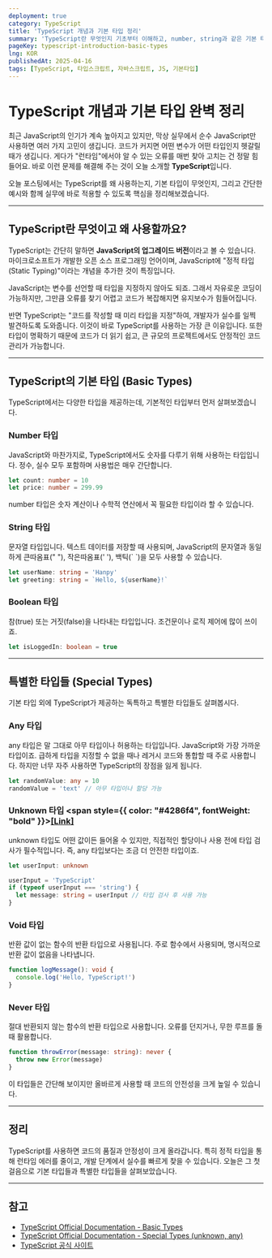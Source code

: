 ```yaml
---
deployment: true
category: TypeScript
title: 'TypeScript 개념과 기본 타입 정리'
summary: 'TypeScript란 무엇인지 기초부터 이해하고, number, string과 같은 기본 타입부터 any, unknown 등 특별한 타입까지 확인해봅시다.'
pageKey: typescript-introduction-basic-types
lng: KOR
publishedAt: 2025-04-16
tags: [TypeScript, 타입스크립트, 자바스크립트, JS, 기본타입]
---
```


# TypeScript 개념과 기본 타입 완벽 정리

최근 JavaScript의 인기가 계속 높아지고 있지만, 막상 실무에서 순수 JavaScript만 사용하면 여러 가지 고민이 생깁니다. 코드가 커지면 어떤 변수가 어떤 타입인지 헷갈릴 때가 생깁니다. 게다가 "런타임"에서야 알 수 있는 오류를 매번 찾아 고치는 건 정말 힘들어요. 바로 이런 문제를 해결해 주는 것이 오늘 소개할 **TypeScript**입니다.



오늘 포스팅에서는 TypeScript를 왜 사용하는지, 기본 타입이 무엇인지, 그리고 간단한 예시와 함께 실무에 바로 적용할 수 있도록 핵심을 정리해보겠습니다.

---

## TypeScript란 무엇이고 왜 사용할까요?

TypeScript는 간단히 말하면 **JavaScript의 업그레이드 버전**이라고 볼 수 있습니다. 마이크로소프트가 개발한 오픈 소스 프로그래밍 언어이며, JavaScript에 "정적 타입(Static Typing)"이라는 개념을 추가한 것이 특징입니다.



JavaScript는 변수를 선언할 때 타입을 지정하지 않아도 되죠. 그래서 자유로운 코딩이 가능하지만, 그만큼 오류를 찾기 어렵고 코드가 복잡해지면 유지보수가 힘들어집니다.



반면 TypeScript는 "코드를 작성할 때 미리 타입을 지정"하여, 개발자가 실수를 일찍 발견하도록 도와줍니다. 이것이 바로 TypeScript를 사용하는 가장 큰 이유입니다. 또한 타입이 명확하기 때문에 코드가 더 읽기 쉽고, 큰 규모의 프로젝트에서도 안정적인 코드 관리가 가능합니다.

---

## TypeScript의 기본 타입 (Basic Types)

TypeScript에서는 다양한 타입을 제공하는데, 기본적인 타입부터 먼저 살펴보겠습니다.

### Number 타입

JavaScript와 마찬가지로, TypeScript에서도 숫자를 다루기 위해 사용하는 타입입니다. 정수, 실수 모두 포함하며 사용법은 매우 간단합니다.

```typescript title="typescript" showLineNumbers
let count: number = 10
let price: number = 299.99
```

<codeline>number</codeline> 타입은 숫자 계산이나 수학적 연산에서 꼭 필요한 타입이라
할 수 있습니다.

### String 타입

문자열 타입입니다. 텍스트 데이터를 저장할 때 사용되며, JavaScript의 문자열과 동일하게 큰따옴표(<codeline>" "</codeline>), 작은따옴표(<codeline>' '</codeline>), 백틱(<codeline>\` \`</codeline>)을 모두 사용할 수 있습니다.

```typescript title="typescript" showLineNumbers
let userName: string = 'Hanpy'
let greeting: string = `Hello, ${userName}!`
```

### Boolean 타입

참(true) 또는 거짓(false)을 나타내는 타입입니다. 조건문이나 로직 제어에 많이 쓰이죠.

```typescript title="typescript" showLineNumbers
let isLoggedIn: boolean = true
```

---

## 특별한 타입들 (Special Types)

기본 타입 외에 TypeScript가 제공하는 독특하고 특별한 타입들도 살펴봅시다.

### Any 타입

<codeline>any</codeline> 타입은 말 그대로 아무 타입이나 허용하는 타입입니다. JavaScript와
가장 가까운 타입이죠. 급하게 타입을 지정할 수 없을 때나 레거시 코드와 통합할 때 주로
사용합니다. 하지만 너무 자주 사용하면 TypeScript의 장점을 잃게 됩니다.

```typescript title="typescript" showLineNumbers
let randomValue: any = 10
randomValue = 'text' // 아무 타입이나 할당 가능
```

### Unknown 타입 <span style={{ color: "#4286f4", fontWeight: "bold" }}>[[Link]](https://hanpy-blog.com/language/ko/typescript/unknown)</span>

<codeline>unknown</codeline> 타입도 어떤 값이든 들어올 수 있지만, 직접적인 할당이나
사용 전에 타입 검사가 필수적입니다. 즉, any 타입보다는 조금 더 안전한 타입이죠.

```typescript title="typescript" showLineNumbers
let userInput: unknown

userInput = 'TypeScript'
if (typeof userInput === 'string') {
  let message: string = userInput // 타입 검사 후 사용 가능
}
```

### Void 타입

반환 값이 없는 함수의 반환 타입으로 사용됩니다. 주로 함수에서 사용되며, 명시적으로 반환 값이 없음을 나타냅니다.

```typescript title="typescript" showLineNumbers
function logMessage(): void {
  console.log('Hello, TypeScript!')
}
```

### Never 타입

절대 반환되지 않는 함수의 반환 타입으로 사용합니다. 오류를 던지거나, 무한 루프를 돌 때 활용합니다.

```typescript title="typescript" showLineNumbers
function throwError(message: string): never {
  throw new Error(message)
}
```

이 타입들은 간단해 보이지만 올바르게 사용할 때 코드의 안전성을 크게 높일 수 있습니다.

---

## 정리

TypeScript를 사용하면 코드의 품질과 안정성이 크게 올라갑니다. 특히 정적 타입을 통해 런타임 에러를 줄이고, 개발 단계에서 실수를 빠르게 찾을 수 있습니다. 오늘은 그 첫걸음으로 기본 타입들과 특별한 타입들을 살펴보았습니다.

---

## 참고

- [TypeScript Official Documentation - Basic Types](https://www.typescriptlang.org/docs/handbook/2/everyday-types.html)
- [TypeScript Official Documentation - Special Types (unknown, any)](https://www.typescriptlang.org/docs/handbook/2/functions.html#unknown)
- [TypeScript 공식 사이트](https://www.typescriptlang.org/)
